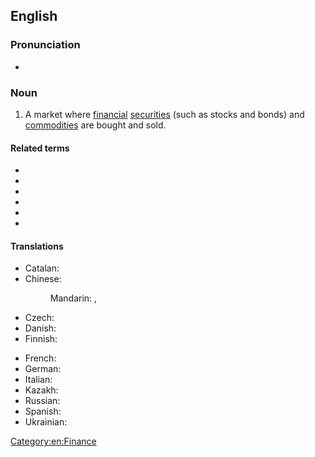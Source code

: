 {{also|financial-market}}
==English==
{{wikipedia}}
===Pronunciation===
* {{audio|en|LL-Q1860 (eng)-PerfectSoundWhatever-financial market.wav|Audio (CA)}}

===Noun===
{{en-noun}}

# A market where [[financial]] [[securities]] (such as stocks and bonds) and [[commodity|commodities]] are bought and sold.

====Related terms====
* {{l|en|stock market}}
* {{l|en|money market}}
* {{l|en|derivatives market}}
* {{l|en|futures market}}
* {{l|en|insurance market}}
* {{l|en|commodity market}}

====Translations====
{{trans-top|market where financial securities and commodities are bought and sold}}
* Catalan: {{t|ca|mercat financer}}
* Chinese:
*: Mandarin: {{t+|cmn|金融市場}}, {{t+|cmn|金融市场|tr=jīnróng shìchǎng}}
* Czech: {{t|cs|finanční trh|m}}
* Danish: {{t|da|finansmarked|n}}
* Finnish: {{t|fi|[[rahoitus]][[markkinat]]}}
{{trans-mid}}
* French: {{t+|fr|marché financier}}
* German: {{t+|de|Finanzmarkt|m}}
* Italian: {{t+|it|mercato finanziario|m}}
* Kazakh: {{t|kk|қаржы нарығы|sc=Cyrl}}
* Russian: {{t+|ru|фина́нсовый ры́нок|m|sc=Cyrl}}
* Spanish: {{t-needed|es}}
* Ukrainian: {{t|uk|фіна́нсовий ри́нок|m}}
{{trans-bottom}}

[[Category:en:Finance]]